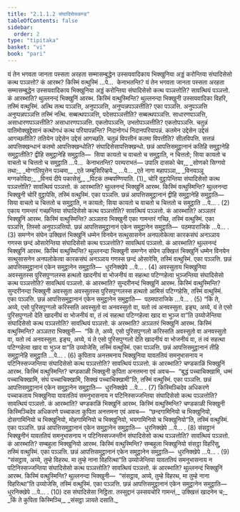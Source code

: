 ```yaml
---
title: "2.1.1.2 संघादिसेसकण्ड"
tableOfContents: false
sidebar:
  order: 2
type: "tipitaka"
basket: "vi"
book: "pari"
---
```



<DynamicBreadcrumb />

<Division number="206" book="pari">

<Paragraph number="686" book="pari">
यं तेन भगवता जानता पस्सता अरहता सम्मासम्बुद्धेन उस्सयवादिकाय भिक्खुनिया अड्डं करोन्तिया संघादिसेसो कत्थ पञ्ञत्तो? कं आरब्भ? किस्मिं वत्थुस्मिं …पे…  केनाभतन्ति?
</Paragraph>

</Division>
<Division number="207" book="pari">

<Paragraph number="687" book="pari">
यं तेन भगवता जानता पस्सता अरहता सम्मासम्बुद्धेन उस्सयवादिकाय भिक्खुनिया अड्डं करोन्तिया संघादिसेसो कत्थ पञ्ञत्तोति? सावत्थियं पञ्ञत्तो. कं आरब्भाति? थुल्लनन्दं भिक्खुनिं आरब्भ. किस्मिं वत्थुस्मिन्ति? थुल्लनन्दा भिक्खुनी उस्सयवादिका विहरि, तस्मिं वत्थुस्मिं. अत्थि तत्थ पञ्ञत्ति, अनुपञ्ञत्ति, अनुप्पन्नपञ्ञत्तीति? एका पञ्ञत्ति. अनुपञ्ञत्ति अनुप्पन्नपञ्ञत्ति तस्मिं नत्थि. सब्बत्थपञ्ञत्ति, पदेसपञ्ञत्तीति? सब्बत्थपञ्ञत्ति. साधारणपञ्ञत्ति, असाधारणपञ्ञत्तीति? असाधारणपञ्ञत्ति. एकतोपञ्ञत्ति, उभतोपञ्ञत्तीति? एकतोपञ्ञत्ति. चतुन्नं पातिमोक्खुद्देसानं कत्थोगधं कत्थ परियापन्नन्ति? निदानोगधं निदानपरियापन्नं. कतमेन उद्देसेन उद्देसं आगच्छतीति? ततियेन उद्देसेन उद्देसं आगच्छति. चतुन्नं विपत्तीनं कतमा विपत्तीति? सीलविपत्ति. सत्तन्नं आपत्तिक्खन्धानं कतमो आपत्तिक्खन्धोति? संघादिसेसापत्तिक्खन्धो. छन्नं आपत्तिसमुट्ठानानं कतिहि समुट्ठानेहि समुट्ठातीति? द्वीहि समुट्ठानेहि समुट्ठाति—  सिया कायतो च वाचतो च समुट्ठाति, न चित्ततो; सिया कायतो च वाचतो च चित्ततो च समुट्ठाति …पे…  केनाभतन्ति? परम्पराभतं—
</Paragraph>

<Paragraph number="688" type="verses" book="pari">
उपालि दासको चेव,_  
_सोणको सिग्गवो तथा;_  
_मोग्गलिपुत्तेन पञ्चमा,_  
_एते जम्बुसिरिव्हये._  


</Paragraph>
</Division>

<Paragraph number="689" type="center" book="pari">
…पे…


</Paragraph>

<Paragraph number="690" type="verses" book="pari">
_एते नागा महापञ्ञा,_  
_विनयञ्ञू मग्गकोविदा;_  
_विनयं दीपे पकासेसुं,_  
_पिटकं तम्बपण्णियाति. (1)_  

</Paragraph>

<Division number="208" book="pari">

<Paragraph number="691" book="pari">
चोरिं वुट्ठापेन्तिया संघादिसेसो कत्थ पञ्ञत्तोति? सावत्थियं पञ्ञत्तो. कं आरब्भाति? थुल्लनन्दं भिक्खुनिं आरब्भ. किस्मिं वत्थुस्मिन्ति? थुल्लनन्दा भिक्खुनी चोरिं वुट्ठापेसि, तस्मिं वत्थुस्मिं. एका पञ्ञत्ति. छन्नं आपत्तिसमुट्ठानानं द्वीहि समुट्ठानेहि समुट्ठाति—  सिया वाचतो च चित्ततो च समुट्ठाति, न कायतो; सिया कायतो च वाचतो च चित्ततो च समुट्ठाति …पे… . (2)
</Paragraph>

</Division>
<Division number="209" book="pari">

<Paragraph number="692" book="pari">
एकाय गामन्तरं गच्छन्तिया संघादिसेसो कत्थ पञ्ञत्तोति? सावत्थियं पञ्ञत्तो. कं आरब्भाति? अञ्ञतरं भिक्खुनिं आरब्भ. किस्मिं वत्थुस्मिन्ति? अञ्ञतरा भिक्खुनी एका गामन्तरं गच्छि, तस्मिं वत्थुस्मिं. एका पञ्ञत्ति, तिस्सो अनुपञ्ञत्तियो. छन्नं आपत्तिसमुट्ठानानं एकेन समुट्ठानेन समुट्ठाति—  पठमपाराजिके …पे… . (3)
</Paragraph>

</Division>
<Division number="210" book="pari">

<Paragraph number="693" book="pari">
समग्गेन संघेन उक्खित्तं भिक्खुनिं धम्मेन विनयेन सत्थुसासनेन अनपलोकेत्वा कारकसंघं अनञ्ञाय गणस्स छन्दं ओसारेन्तिया संघादिसेसो कत्थ पञ्ञत्तोति? सावत्थियं पञ्ञत्तो. कं आरब्भाति? थुल्लनन्दं भिक्खुनिं आरब्भ. किस्मिं वत्थुस्मिन्ति? थुल्लनन्दा भिक्खुनी समग्गेन संघेन उक्खित्तं भिक्खुनिं धम्मेन विनयेन सत्थुसासनेन अनपलोकेत्वा कारकसंघं अनञ्ञाय गणस्स छन्दं ओसारेसि, तस्मिं वत्थुस्मिं. एका पञ्ञत्ति. छन्नं आपत्तिसमुट्ठानानं एकेन समुट्ठानेन समुट्ठाति—  धुरनिक्खेपे …पे… . (4)
</Paragraph>

</Division>
<Division number="211" book="pari">

<Paragraph number="694" book="pari">
अवस्सुताय भिक्खुनिया अवस्सुतस्स पुरिसपुग्गलस्स हत्थतो खादनीयं वा भोजनीयं वा सहत्था पटिग्गहेत्वा भुञ्जन्तिया संघादिसेसो कत्थ पञ्ञत्तोति? सावत्थियं पञ्ञत्तो. कं आरब्भाति? सुन्दरीनन्दं भिक्खुनिं आरब्भ. किस्मिं वत्थुस्मिन्ति? सुन्दरीनन्दा भिक्खुनी अवस्सुता अवस्सुतस्स पुरिसपुग्गलस्स हत्थतो आमिसं पटिग्गहेसि, तस्मिं वत्थुस्मिं. एका पञ्ञत्ति. छन्नं आपत्तिसमुट्ठानानं एकेन समुट्ठानेन समुट्ठाति—  पठमपाराजिके …पे… . (5)
</Paragraph>

</Division>
<Division number="212" book="pari">

<Paragraph number="695" book="pari">
“किं ते, अय्ये, एसो पुरिसपुग्गलो करिस्सति अवस्सुतो वा अनवस्सुतो वा, यतो त्वं अनवस्सुता. इङ्घ, अय्ये, यं ते एसो पुरिसपुग्गलो देति खादनीयं वा भोजनीयं वा, तं त्वं सहत्था पटिग्गहेत्वा खाद वा भुञ्ज वा”ति उय्योजेन्तिया संघादिसेसो कत्थ पञ्ञत्तोति? सावत्थियं पञ्ञत्तो. कं अरब्भाति? अञ्ञतरं भिक्खुनिं आरब्भ. किस्मिं वत्थुस्मिन्ति? अञ्ञतरा भिक्खुनी—  “किं ते, अय्ये, एसो पुरिसपुग्गलो करिस्सति अवस्सुतो वा अनवस्सुतो वा, यतो त्वं अनवस्सुता. इङ्घ, अय्ये, यं ते एसो पुरिसपुग्गलो देति खादनीयं वा भोजनीयं वा, तं त्वं सहत्था पटिग्गहेत्वा खाद वा भुञ्ज वा”ति उय्योजेसि, तस्मिं वत्थुस्मिं. एका पञ्ञत्ति. छन्नं आपत्तिसमुट्ठानानं तीहि समुट्ठानेहि समुट्ठाति …पे… . (6)
</Paragraph>

</Division>
<Division number="213" book="pari">

<Paragraph number="696" book="pari">
कुपिताय अनत्तमनाय भिक्खुनिया यावततियं समनुभासनाय न पटिनिस्सज्जन्तिया संघादिसेसो कत्थ पञ्ञत्तोति? सावत्थियं पञ्ञत्तो. कं आरब्भाति? चण्डकाळिं भिक्खुनिं आरब्भ. किस्मिं वत्थुस्मिन्ति? चण्डकाळी भिक्खुनी कुपिता अनत्तमना एवं अवच—  “बुद्धं पच्चाचिक्खामि, धम्मं पच्चाचिक्खामि, संघं पच्चाचिक्खामि, सिक्खं पच्चाचिक्खामी”ति, तस्मिं वत्थुस्मिं. एका पञ्ञत्ति. छन्नं आपत्तिसमुट्ठानानं एकेन समुट्ठानेन समुट्ठाति—  धुरनिक्खेपे …पे… . (7)
</Paragraph>

</Division>
<Division number="214" book="pari">

<Paragraph number="697" book="pari">
किस्मिञ्चिदेव अधिकरणे पच्चाकताय भिक्खुनिया यावततियं समनुभासनाय न पटिनिस्सज्जन्तिया संघादिसेसो कत्थ पञ्ञत्तोति? सावत्थियं पञ्ञत्तो. कं आरब्भाति? चण्डकाळिं भिक्खुनिं आरब्भ. किस्मिं वत्थुस्मिन्ति? चण्डकाळी भिक्खुनी किस्मिञ्चिदेव अधिकरणे पच्चाकता कुपिता अनत्तमना एवं अवच—  “छन्दगामिनियो च भिक्खुनियो, दोसगामिनियो च भिक्खुनियो, मोहगामिनियो च भिक्खुनियो, भयगामिनियो च भिक्खुनियो”ति, तस्मिं वत्थुस्मिं. एका पञ्ञत्ति. छन्नं आपत्तिसमुट्ठानानं एकेन समुट्ठानेन समुट्ठाति—  धुरनिक्खेपे …पे… . (8)
</Paragraph>

</Division>
<Division number="215" book="pari">

<Paragraph number="698" book="pari">
संसट्ठानं भिक्खुनीनं यावततियं समनुभासनाय न पटिनिस्सज्जन्तीनं संघादिसेसो कत्थ पञ्ञत्तोति? सावत्थियं पञ्ञत्तो. कं आरब्भाति? सम्बहुला भिक्खुनियो आरब्भ. किस्मिं वत्थुस्मिन्ति? सम्बहुला भिक्खुनियो संसट्ठा विहरिंसु, तस्मिं वत्थुस्मिं. एका पञ्ञत्ति. छन्नं आपत्तिसमुट्ठानानं एकेन समुट्ठानेन समुट्ठाति—  धुरनिक्खेपे …पे… . (9)
</Paragraph>

</Division>
<Division number="216" book="pari">

<Paragraph number="699" book="pari">
“संसट्ठाव, अय्ये, तुम्हे विहरथ. मा तुम्हे नाना विहरित्था”ति उय्योजेन्तिया यावततियं समनुभासनाय न पटिनिस्सज्जन्तिया संघादिसेसो कत्थ पञ्ञत्तोति? सावत्थियं पञ्ञत्तो. कं आरब्भाति? थुल्लनन्दं भिक्खुनिं आरब्भ. किस्मिं वत्थुस्मिन्ति? थुल्लनन्दा भिक्खुनी—  “संसट्ठाव, अय्ये, तुम्हे विहरथ, मा तुम्हे नाना विहरित्था”ति उय्योजेसि, तस्मिं वत्थुस्मिं. एका पञ्ञत्ति. छन्नं आपत्तिसमुट्ठानानं एकेन समुट्ठानेन समुट्ठाति—  धुरनिक्खेपे …पे… . (10)

</Paragraph>
</Division>

<Paragraph number="700" type="center" book="pari">
दस संघादिसेसा निट्ठिता.



</Paragraph>

<Paragraph number="701" type="center" book="pari">
तस्सुद्दानं


</Paragraph>

<Paragraph number="702" book="pari">
उस्सयचोरि गामन्तं,_  
उक्खित्तं खादनेन च;_  
_किं ते कुपिता किस्मिञ्चि,_  
_संसट्ठा ञायते दसाति._
</Paragraph>